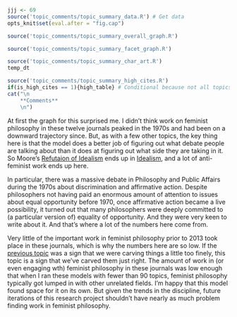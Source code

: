 ```r
jjj <- 69
source('topic_comments/topic_summary_data.R') # Get data
opts_knit$set(eval.after = "fig.cap")
```

```r
source('topic_comments/topic_summary_overall_graph.R')
```

```r

source('topic_comments/topic_summary_facet_graph.R')
```

```r

source('topic_comments/topic_summary_char_art.R')
temp_dt
```

```r
source('topic_comments/topic_summary_high_cites.R')
if(is_high_cites == 1){high_table} # Conditional because not all topics have high cites
cat("\n
	**Comments**
	\n")
```

At first the graph for this surprised me. I didn't think work on feminist philosophy in these twelve journals peaked in the 1970s and had been on a downward trajectory since. But, as with a few other topics, the key thing here is that the model does a better job of figuring out what debate people are talking about than it does at figuring out what side they are taking in it. So Moore's [Refutaion of Idealism](https://philpapers.org/rec/MOOTRO) ends up in [Idealism](#topic02), and a lot of anti-feminist work ends up here.

In particular, there was a massive debate in Philosophy and Public Affairs during the 1970s about discrimination and affirmative action. Despite philosophers not having paid an enormous amount of attention to issues about equal opportunity before 1970, once affirmative action became a live possibility, it turned out that many philosophers were deeply committed to (a particular version of) equality of opportunity. And they were very keen to write about it. And that's where a lot of the numbers here come from.

Very little of the important work in feminist philosophy prior to 2013 took place in these journals, which is why the numbers here are so low. If the [previous topic](#topic68) was a sign that we were carving things a little too finely, this topic is a sign that we've carved them just right. The amount of work in (or even engaging wth) feminist philosophy in these journals was low enough that when I ran these models with fewer than 90 topics, feminist philosophy typically got lumped in with other unrelated fields. I'm happy that this model found space for it on its own. But given the trends in the discipline, future iterations of this research project shouldn't have nearly as much problem finding work in feminist philosophy.